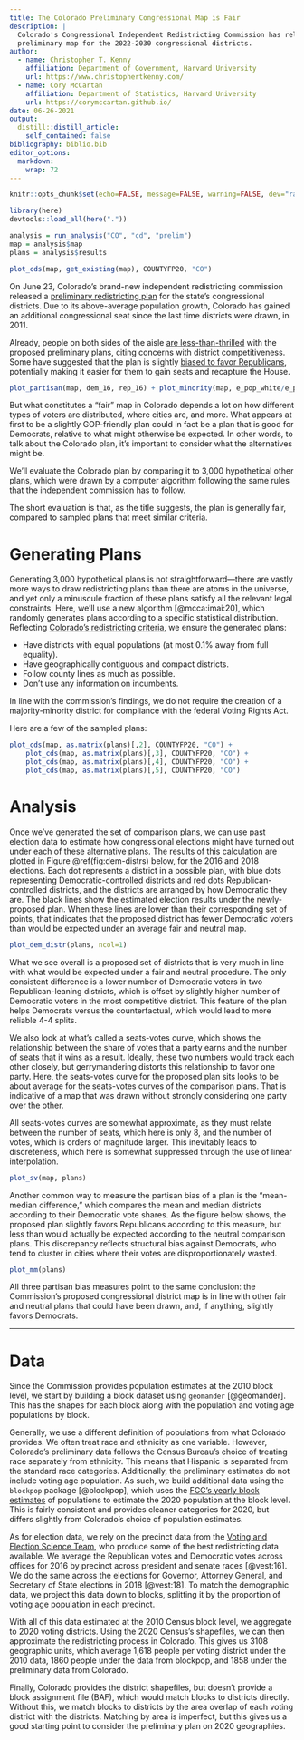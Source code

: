 ```yaml
---
title: The Colorado Preliminary Congressional Map is Fair
description: |
  Colorado's Congressional Independent Redistricting Commission has released a 
  preliminary map for the 2022-2030 congressional districts.
author:
  - name: Christopher T. Kenny
    affiliation: Department of Government, Harvard University
    url: https://www.christophertkenny.com/
  - name: Cory McCartan
    affiliation: Department of Statistics, Harvard University
    url: https://corymccartan.github.io/
date: 06-26-2021
output:
  distill::distill_article:
    self_contained: false
bibliography: biblio.bib
editor_options: 
  markdown: 
    wrap: 72
---
```


```r
knitr::opts_chunk$set(echo=FALSE, message=FALSE, warning=FALSE, dev="ragg_png")

library(here)
devtools::load_all(here("."))

analysis = run_analysis("CO", "cd", "prelim")
map = analysis$map
plans = analysis$results
```

```r
plot_cds(map, get_existing(map), COUNTYFP20, "CO")
```

On June 23, Colorado's brand-new independent redistricting commission
released a [preliminary redistricting
plan](https://redistricting.colorado.gov/content/prelim-congressional-maps)
for the state's congressional districts. Due to its above-average
population growth, Colorado has gained an additional congressional seat
since the last time districts were drawn, in 2011.

Already, people on both sides of the aisle [are
less-than-thrilled](https://www.cpr.org/2021/06/23/a-congressional-district-for-the-north-denver-metro-thats-where-the-first-map-has-it/)
with the proposed preliminary plans, citing concerns with district
competitiveness. Some have suggested that the plan is slightly [biased
to favor
Republicans](https://www.politico.com/news/2021/06/23/redistricting-colorado-map-perlmutter-495830),
potentially making it easier for them to gain seats and recapture the
House.

```r
plot_partisan(map, dem_16, rep_16) + plot_minority(map, e_pop_white/e_pop)
```

But what constitutes a "fair" map in Colorado depends a lot on how
different types of voters are distributed, where cities are, and more.
What appears at first to be a slightly GOP-friendly plan could in fact
be a plan that is good for Democrats, relative to what might otherwise
be expected. In other words, to talk about the Colorado plan, it's
important to consider what the alternatives might be.

We'll evaluate the Colorado plan by comparing it to 3,000 hypothetical
other plans, which were drawn by a computer algorithm following the same
rules that the independent commission has to follow.

The short evaluation is that, as the title suggests, the plan is
generally fair, compared to sampled plans that meet similar criteria.

# Generating Plans

Generating 3,000 hypothetical plans is not straightforward---there are
vastly more ways to draw redistricting plans than there are atoms in the
universe, and yet only a minuscule fraction of these plans satisfy all
the relevant legal constraints. Here, we'll use a new algorithm
[@mcca:imai:20], which randomly generates plans according to a specific
statistical distribution. Reflecting [Colorado's redistricting
criteria](https://redistricting.colorado.gov/content/congressional-redistricting),
we ensure the generated plans:

-   Have districts with equal populations (at most 0.1% away from full
    equality).
-   Have geographically contiguous and compact districts.
-   Follow county lines as much as possible.
-   Don't use any information on incumbents.

<aside>

In line with the commission's findings, we do not require the creation
of a majority-minority district for compliance with the federal Voting
Rights Act.

</aside>

Here are a few of the sampled plans:

```r
plot_cds(map, as.matrix(plans)[,2], COUNTYFP20, "CO") +
    plot_cds(map, as.matrix(plans)[,3], COUNTYFP20, "CO") +
    plot_cds(map, as.matrix(plans)[,4], COUNTYFP20, "CO") +
    plot_cds(map, as.matrix(plans)[,5], COUNTYFP20, "CO") 
```

# Analysis

Once we've generated the set of comparison plans, we can use past
election data to estimate how congressional elections might have turned
out under each of these alternative plans. The results of this
calculation are plotted in Figure \@ref(fig:dem-distrs) below, for the
2016 and 2018 elections. Each dot represents a district in a possible
plan, with blue dots representing Democratic-controlled districts and
red dots Republican-controlled districts, and the districts are arranged
by how Democratic they are. The black lines show the estimated election
results under the newly-proposed plan. When these lines are lower than
their corresponding set of points, that indicates that the proposed
district has fewer Democratic voters than would be expected under an
average fair and neutral map.

```r
plot_dem_distr(plans, ncol=1)
```

What we see overall is a proposed set of districts that is very much in
line with what would be expected under a fair and neutral procedure. The
only consistent difference is a lower number of Democratic voters in two
Republican-leaning districts, which is offset by slightly higher number
of Democratic voters in the most competitive district. This feature of
the plan helps Democrats versus the counterfactual, which would lead to
more reliable 4-4 splits.

We also look at what's called a seats-votes curve, which shows the
relationship between the share of votes that a party earns and the number of 
seats that it wins as a result. Ideally, these two numbers would track each other
closely, but gerrymandering distorts this relationship to favor one party. 
Here, the seats-votes curve for the proposed plan sits looks to be about average
for the seats-votes curves of the comparison plans. 
That is indicative of a map that was drawn without strongly
considering one party over the other.

<aside>
All seats-votes curves are somewhat approximate, as they must relate between 
the number of seats, which here is only 8, and the number of votes, which is
orders of magnitude larger.  This inevitably leads to discreteness, which here
is somewhat suppressed through the use of linear interpolation.
</aside>

```r
plot_sv(map, plans)
```

Another common way to measure the partisan bias of a plan is the "mean-median
difference," which compares the mean and median districts according to their
Democratic vote shares. As the figure below shows, the proposed plan slightly
favors Republicans according to this measure, but less than would actually
be expected according to the neutral comparison plans.  This discrepancy reflects
structural bias against Democrats, who tend to cluster in cities where their
votes are disproportionately wasted.

```r
plot_mm(plans)
```

All three partisan bias measures point to the same conclusion: the Commission's
proposed congressional district map is in line with other fair and neutral
plans that could have been drawn, and, if anything, slightly favors Democrats.

------------------------------------------------------------------------

# Data

Since the Commission provides population estimates at the 2010 block
level, we start by building a block dataset using `geomander`
[@geomander]. This has the shapes for each block along with the
population and voting age populations by block.

Generally, we use a different definition of populations from what
Colorado provides. We often treat race and ethnicity as one variable.
However, Colorado's preliminary data follows the Census Bureau's choice
of treating race separately from ethnicity. This means that Hispanic is
separated from the standard race categories. Additionally, the
preliminary estimates do not include voting age population. As such, we
build additional data using the `blockpop` package [@blockpop], which
uses the [FCC's yearly block
estimates](https://www.fcc.gov/staff-block-estimates) of populations to
estimate the 2020 population at the block level. This is fairly
consistent and provides cleaner categories for 2020, but differs
slightly from Colorado's choice of population estimates.

As for election data, we rely on the precinct data from the [Voting and
Election Science Team](https://twitter.com/vest_team?lang=en), who
produce some of the best redistricting data available. We average the
Republican votes and Democratic votes across offices for 2016 by
precinct across president and senate races [@vest:16]. We do the same
across the elections for Governor, Attorney General, and Secretary of
State elections in 2018 [@vest:18]. To match the demographic data, we
project this data down to blocks, splitting it by the proportion of
voting age population in each precinct.

With all of this data estimated at the 2010 Census block level, we
aggregate to 2020 voting districts. Using the 2020 Census's shapefiles,
we can then approximate the redistricting process in Colorado. This
gives us 3108 geographic units, which average 1,618 people per voting
district under the 2010 data, 1860 people under the data from blockpop,
and 1858 under the preliminary data from Colorado.

Finally, Colorado provides the district shapefiles, but doesn't provide
a block assignment file (BAF), which would match blocks to districts
directly. Without this, we match blocks to districts by the area overlap
of each voting district with the districts. Matching by area is
imperfect, but this gives us a good starting point to consider the
preliminary plan on 2020 geographies.
